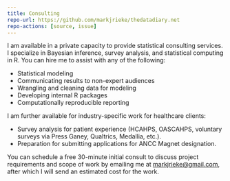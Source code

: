 ```yaml
---
title: Consulting
repo-url: https://github.com/markjrieke/thedatadiary.net
repo-actions: [source, issue]
---
```


I am available in a private capacity to provide statistical consulting services. I specialize in Bayesian inference, survey analysis, and statistical computing in R. You can hire me to assist with any of the following:

* Statistical modeling
* Communicating results to non-expert audiences
* Wrangling and cleaning data for modeling
* Developing internal R packages
* Computationally reproducible reporting

I am further available for industry-specific work for healthcare clients:

* Survey analysis for patient experience (HCAHPS, OASCAHPS, voluntary surveys via Press Ganey, Qualtrics, Medallia, etc.).
* Preparation for submitting applications for ANCC Magnet designation.

You can schedule a free 30-minute initial consult to discuss project requirements and scope of work by emailing me at [markjrieke@gmail.com](mailto:markjrieke@gmail.com?subject=Statisitcal Consulting - Initial Consult), after which I will send an estimated cost for the work.
